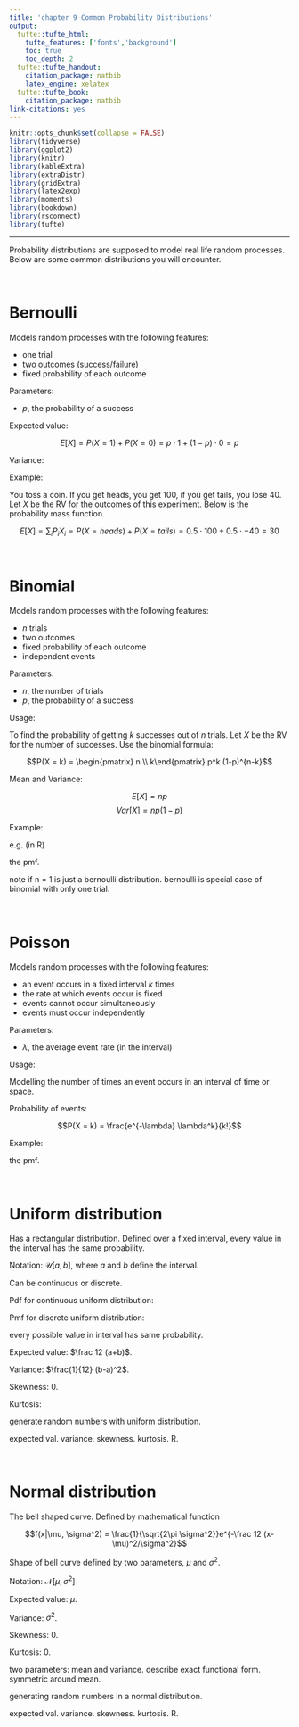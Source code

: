 ```yaml
---
title: 'chapter 9 Common Probability Distributions'
output:
  tufte::tufte_html:
    tufte_features: ['fonts','background']
    toc: true
    toc_depth: 2
  tufte::tufte_handout:
    citation_package: natbib
    latex_engine: xelatex
  tufte::tufte_book:
    citation_package: natbib
link-citations: yes
---
```


```r
knitr::opts_chunk$set(collapse = FALSE)
library(tidyverse)
library(ggplot2)
library(knitr)
library(kableExtra)
library(extraDistr)
library(gridExtra)
library(latex2exp)
library(moments)
library(bookdown)
library(rsconnect)
library(tufte)
```

\newcommand{\E}{\text{E}}
\newcommand{\Var}{\text{Var}}
\newcommand{\SD}{\text{SD}}
\newcommand{\SE}{\text{SE}}
\newcommand{\Cov}{\text{Cov}}
\newcommand{\Cor}{\text{Cor}}
\renewcommand{\P}{\text{P}}
\newcommand{\pd}[2]{\frac{\partial #1}{\partial #2}}
\newcommand{\sumin}{\sum_i^n}
\newcommand{\Bias}{\text{Bias}}

---

Probability distributions are supposed to model real life random processes. Below are some common distributions you will encounter.  

\ 

# Bernoulli 

Models random processes with the following features:

* one trial
* two outcomes (success/failure)
* fixed probability of each outcome 

Parameters:

* $p$, the probability of a success

Expected value:

$$E[X] = P(X=1) + P(X=0) = p \cdot 1 + (1-p) \cdot 0 = p$$

Variance: 

Example:

You toss a coin. If you get heads, you get 100, if you get tails, you lose 40. Let $X$ be the RV for the outcomes of this experiment. Below is the probability mass function. 

$$E[X] = \sum_i P_i X_i = P(X = heads) + P(X = tails) = 0.5 \cdot 100 + 0.5 \cdot -40 = 30$$

\ 

# Binomial

Models random processes with the following features:

* $n$ trials
* two outcomes
* fixed probability of each outcome
* independent events

Parameters:

* $n$, the number of trials
* $p$, the probability of a success

Usage:

To find the probability of getting $k$ successes out of $n$ trials. Let $X$ be the RV for the number of successes. Use the binomial formula:

$$P(X = k) = \begin{pmatrix} n \\ k\end{pmatrix} p^k (1-p)^{n-k}$$

Mean and Variance:

$$E[X] = np$$
$$Var[X] = np(1-p)$$

Example:

e.g. (in R)

the pmf. 

note if n = 1 is just a bernoulli distribution. bernoulli is special case of binomial with only one trial.  

\ 

# Poisson

Models random processes with the following features:

* an event occurs in a fixed interval $k$ times
* the rate at which events occur is fixed
* events cannot occur simultaneously
* events must occur independently

Parameters:

* $\lambda$, the average event rate (in the interval)

Usage:

Modelling the number of times an event occurs in an interval of time or space. 

Probability of events:

$$P(X = k) = \frac{e^{-\lambda} \lambda^k}{k!}$$

Example:

the pmf.  

\ 

# Uniform distribution

Has a rectangular distribution. Defined over a fixed interval, every value in the interval has the same probability.  

Notation: $\mathcal U[a,b]$, where $a$ and $b$ define the interval.  

Can be continuous or discrete. 

Pdf for continuous uniform distribution:

Pmf for discrete uniform distribution: 

every possible value in interval has same probability.  

Expected value: $\frac 12 (a+b)$. 

Variance: $\frac{1}{12} (b-a)^2$. 

Skewness: 0. 

Kurtosis: 

generate random numbers with uniform distribution. 

expected val. variance. skewness. kurtosis. R. 

\ 

# Normal distribution

The bell shaped curve. Defined by mathematical function

$$f(x|\mu, \sigma^2) = \frac{1}{\sqrt{2\pi \sigma^2}}e^{-\frac 12 (x-\mu)^2/\sigma^2}$$

Shape of bell curve defined by two parameters, $\mu$ and $\sigma^2$. 

Notation: $\mathcal N[\mu, \sigma^2]$

Expected value: $\mu$. 

Variance: $\sigma^2$. 

Skewness: 0. 

Kurtosis: 0. 

two parameters: mean and variance. describe exact functional form. symmetric around mean. 

generating random numbers in a normal distribution. 

expected val. variance. skewness. kurtosis. R. 





